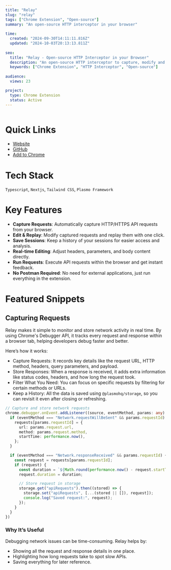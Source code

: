 ```yaml
---
title: "Relay"
slug: "relay"
tags: ["Chrome Extension", "Open-source"]
summary: "An open-source HTTP interceptor in your browser"
 
time:
  created: "2024-09-30T14:11:11.816Z"
  updated: "2024-10-03T20:13:13.811Z"
 
seo:
  title: "Relay - Open-source HTTP Interceptor in your Browser"
  description: "An open-source HTTP interceptor to capture, modify and run requests inside th browser."
  keywords: ["Chrome Extension", "HTTP Interceptor", "Open-source"]
 
audience:
  views: 23

project:
  type: Chrome Extension
  status: Active
---
```


<Image src='/images/relay-screenshot.png' alt='' caption=''/>

# Quick Links
- [Website](https://tryrelay.co)
- [GitHub](https://github.com/tryrelay/relay)
- [Add to Chrome](https://chromewebstore.google.com/detail/relay-%E2%80%93-intercept-modify/kilmhgoembjiamcmcbecekdonljjiolg)

# Tech Stack
`Typescript`, `Nextjs`, `Tailwind CSS`, `Plasmo Framework`

# Key Features

- **Capture Requests**: Automatically capture HTTP/HTTPS API requests from your browser.
- **Edit & Replay**: Modify captured requests and replay them with one click.
- **Save Sessions**: Keep a history of your sessions for easier access and analysis.
- **Real-time Editing**: Adjust headers, parameters, and body content directly.
- **Run Requests**: Execute API requests within the browser and get instant feedback.
- **No Postman Required**: No need for external applications, just run everything in the extension.

# Featured Snippets


## Capturing Requests

Relay makes it simple to monitor and store network activity in real time. By using Chrome's Debugger API, it tracks every request and response within a browser tab, helping developers debug faster and better.

Here’s how it works:

- Capture Requests: It records key details like the request URL, HTTP method, headers, query parameters, and payload.
- Store Responses: When a response is received, it adds extra information like status codes, headers, and how long the request took.
- Filter What You Need: You can focus on specific requests by filtering for certain methods or URLs.
- Keep a History: All the data is saved using `@plasmohq/storage`, so you can revisit it even after closing or refreshing.

```ts 
// Capture and store network requests
chrome.debugger.onEvent.addListener((source, eventMethod, params: any) => {
  if (eventMethod === "Network.requestWillBeSent" && params.requestId) {
    requests[params.requestId] = {
      url: params.request.url,
      method: params.request.method,
      startTime: performance.now(),
    };
  }

  if (eventMethod === "Network.responseReceived" && params.requestId) {
    const request = requests[params.requestId];
    if (request) {
      const duration = `${Math.round(performance.now() - request.startTime)}ms`;
      request.duration = duration;

      // Store request in storage
      storage.get("apiRequests").then((stored) => {
        storage.set("apiRequests", [...(stored || []), request]);
        console.log("Saved request:", request);
      });
    }
  }
})
```
### Why It’s Useful

Debugging network issues can be time-consuming. Relay helps by:

- Showing all the request and response details in one place.
- Highlighting how long requests take to spot slow APIs.
- Saving everything for later reference.
